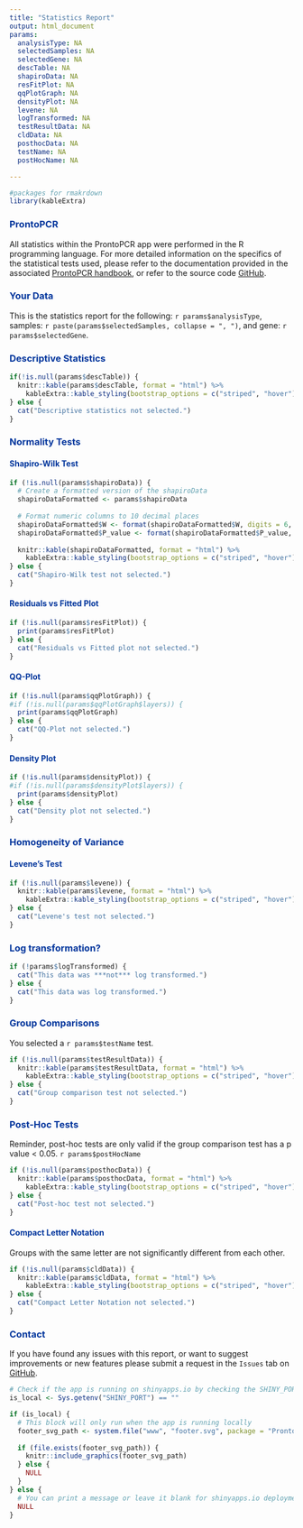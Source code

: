 ```yaml
---
title: "Statistics Report"
output: html_document
params:
  analysisType: NA
  selectedSamples: NA
  selectedGene: NA
  descTable: NA
  shapiroData: NA
  resFitPlot: NA
  qqPlotGraph: NA
  densityPlot: NA
  levene: NA
  logTransformed: NA
  testResultData: NA
  cldData: NA
  posthocData: NA
  testName: NA
  postHocName: NA

---
```



<style>
h1, h2, h3, h4, h5, h6 {
  color: #00359c;
}
</style>


```r
#packages for rmakrdown
library(kableExtra)

```

### **ProntoPCR**

All statistics within the ProntoPCR app were performed in the R programming language. For more detailed information on the specifics of the statistical tests used, please refer to the documentation provided in the associated [ProntoPCR handbook](https://marniemaddock.github.io/ProntoPCR/), or refer to the source code [GitHub](https://github.com/MarnieMaddock/ProntoPCR).


### **Your Data**

This is the statistics report for the following: `r params$analysisType`, samples: `r paste(params$selectedSamples, collapse = ", ")`, and gene: `r params$selectedGene`.

### **Descriptive Statistics**

```r
if(!is.null(params$descTable)) {
  knitr::kable(params$descTable, format = "html") %>%
    kableExtra::kable_styling(bootstrap_options = c("striped", "hover"))
} else {
  cat("Descriptive statistics not selected.")
}


```

### **Normality Tests**


#### **Shapiro-Wilk Test**
```r
if (!is.null(params$shapiroData)) {
  # Create a formatted version of the shapiroData
  shapiroDataFormatted <- params$shapiroData
  
  # Format numeric columns to 10 decimal places
  shapiroDataFormatted$W <- format(shapiroDataFormatted$W, digits = 6, nsmall = 6)
  shapiroDataFormatted$P_value <- format(shapiroDataFormatted$P_value, digits = 6, nsmall = 6)
  
  knitr::kable(shapiroDataFormatted, format = "html") %>%
    kableExtra::kable_styling(bootstrap_options = c("striped", "hover"))
} else {
  cat("Shapiro-Wilk test not selected.")
}
```

#### **Residuals vs Fitted Plot**
```r
if (!is.null(params$resFitPlot)) {
  print(params$resFitPlot)
} else {
  cat("Residuals vs Fitted plot not selected.")
}

```

#### **QQ-Plot**
```r
if (!is.null(params$qqPlotGraph)) {
#if (!is.null(params$qqPlotGraph$layers)) {
  print(params$qqPlotGraph)
} else {
  cat("QQ-Plot not selected.")
}
```


#### **Density Plot**
```r
if (!is.null(params$densityPlot)) {
#if (!is.null(params$densityPlot$layers)) {
  print(params$densityPlot)
} else {
  cat("Density plot not selected.")
}
```



### **Homogeneity of Variance**

#### **Levene's Test**
```r
if (!is.null(params$levene)) {
  knitr::kable(params$levene, format = "html") %>%
    kableExtra::kable_styling(bootstrap_options = c("striped", "hover"))
} else {
  cat("Levene's test not selected.")
}
```



### **Log transformation?**

```r
if (!params$logTransformed) {
  cat("This data was ***not*** log transformed.")
} else {
  cat("This data was log transformed.")
}
```



### **Group Comparisons**
You selected a `r params$testName` test.


```r
if (!is.null(params$testResultData)) {
  knitr::kable(params$testResultData, format = "html") %>%
    kableExtra::kable_styling(bootstrap_options = c("striped", "hover"))
} else {
  cat("Group comparison test not selected.")
}
```


### **Post-Hoc Tests**
Reminder, post-hoc tests are only valid if the group comparison test has a p value < 0.05. `r params$postHocName`
```r
if (!is.null(params$posthocData)) {
  knitr::kable(params$posthocData, format = "html") %>%
    kableExtra::kable_styling(bootstrap_options = c("striped", "hover"))
} else {
  cat("Post-hoc test not selected.")
}
```


#### **Compact Letter Notation**
Groups with the same letter are not significantly different from each other.
```r
if (!is.null(params$cldData)) {
  knitr::kable(params$cldData, format = "html") %>%
    kableExtra::kable_styling(bootstrap_options = c("striped", "hover"))
} else {
  cat("Compact Letter Notation not selected.")
}
```

### **Contact**

If you have found any issues with this report, or want to suggest improvements or new features please submit a request in the `Issues` tab on [GitHub](https://github.com/MarnieMaddock/ProntoPCR/issues).


```r
# Check if the app is running on shinyapps.io by checking the SHINY_PORT environment variable
is_local <- Sys.getenv("SHINY_PORT") == ""

if (is_local) {
  # This block will only run when the app is running locally
  footer_svg_path <- system.file("www", "footer.svg", package = "ProntoPCR")
  
  if (file.exists(footer_svg_path)) {
    knitr::include_graphics(footer_svg_path)
  } else {
    NULL
  }
} else {
  # You can print a message or leave it blank for shinyapps.io deployment
  NULL
}

```


